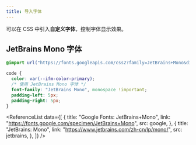 ```yaml
---
title: 导入字体
---
```



可以在 CSS 中引入**自定义字体**，控制字体显示效果。

## JetBrains Mono 字体

```css title="CSS"
@import url("https://fonts.googleapis.com/css2?family=JetBrains+Mono&display=swap");

code {
  color: var(--ifm-color-primary);
  /* 使用 JetBrains Mono 字体 */
  font-family: "JetBrains Mono", monospace !important;
  padding-left: 5px;
  padding-right: 5px;
}
```

<ReferenceList
  data={[
    {
      title: "Google Fonts: JetBrains+Mono",
      link: "https://fonts.google.com/specimen/JetBrains+Mono",
      src: google,
    },
    {
      title: "JetBrains: Mono",
      link: "https://www.jetbrains.com/zh-cn/lp/mono/",
      src: jetbrains,
    },
  ]}
/>
